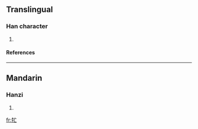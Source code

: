 ==Translingual==
===Han character===
{{Han char|rn=93|rad=牛|as=03|sn=7|four=|canj=竹手卜女 (HQYV)}}
# {{defn|Han|sort=牛03}}
====References====
{{Han ref|kx=0698.041|hdz=31802.050|uh=7264|ud=29284}}

----
==Mandarin==
===Hanzi===
{{cmn-hanzi|pin=[[máng]] ([[mang2]])|wg=mang<sup>2</sup>}}
# {{defn|Mandarin}}

[[fr:牤]]
